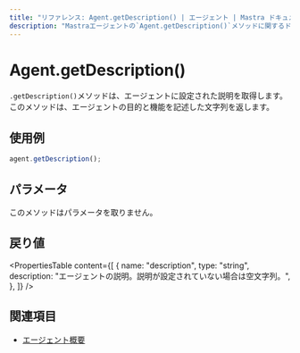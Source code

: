 ```yaml
---
title: "リファレンス: Agent.getDescription() | エージェント | Mastra ドキュメント"
description: "Mastraエージェントの`Agent.getDescription()`メソッドに関するドキュメントです。エージェントの説明を取得するメソッドについて説明します。"
---
```




# Agent.getDescription()

`.getDescription()`メソッドは、エージェントに設定された説明を取得します。このメソッドは、エージェントの目的と機能を記述した文字列を返します。



## 使用例

```typescript copy
agent.getDescription();
```



## パラメータ

このメソッドはパラメータを取りません。



## 戻り値

<PropertiesTable
  content={[
    {
      name: "description",
      type: "string",
      description: "エージェントの説明。説明が設定されていない場合は空文字列。",
    },
  ]}
/>



## 関連項目

- [エージェント概要](../../docs/agents/overview.mdx)
